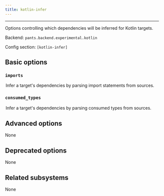 ```yaml
---
title: kotlin-infer
---
```



---

Options controlling which dependencies will be inferred for Kotlin targets.

Backend: <span className="color--primary">`pants.backend.experimental.kotlin`</span>

Config section: <span className="color--primary">`[kotlin-infer]`</span>

<span className={styles.options}>

## Basic options

### `imports`

<Option
  cli_repr={`--[no-]kotlin-infer-imports`}
  env_repr='PANTS_KOTLIN_INFER_IMPORTS'
  default_repr={`True`}
>

Infer a target&#x27;s dependencies by parsing import statements from sources.

</Option>

### `consumed_types`

<Option
  cli_repr={`--[no-]kotlin-infer-consumed-types`}
  env_repr='PANTS_KOTLIN_INFER_CONSUMED_TYPES'
  default_repr={`True`}
>

Infer a target&#x27;s dependencies by parsing consumed types from sources.

</Option>

## Advanced options

None

## Deprecated options

None

## Related subsystems

None

</span>
